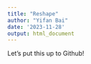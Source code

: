 ```yaml
---
title: "Reshape"
author: "Yifan Bai"
date: '2023-11-28'
output: html_document
---
```


Let's put this up to Github!